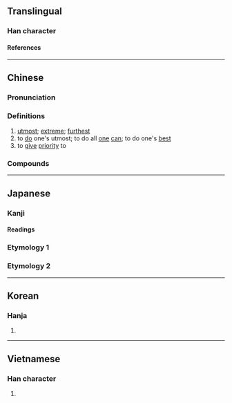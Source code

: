 {{also|尽}}
{{character info/new}}
==Translingual==
{{Han simplified forms|儘|侭|尽|ex=y}}

===Han character===
{{Han char|rn=9|rad=人|as=14|sn=16|four=25217|canj=OLMT|ids=⿰亻盡}}

====References====
{{Han ref|kx=0120.060|dkj=01234|dj=0253.210|hdz=10232.060|uh=5118}}

----

==Chinese==
{{zh-forms|s=尽|t2=盡}}

===Pronunciation===
{{zh-pron
|m=jǐn
|c=zeon2
|h=pfs=
|md=
|mn=qz:chǐn/tw,xm,zz:chīn
|w=
|cat=adv,v
}}

===Definitions===
{{zh-hanzi}}

# [[utmost]]; [[extreme]]; [[furthest]]
# to [[do]] one's utmost; to do all [[one]] [[can]]; to do one's [[best]]
# to [[give]] [[priority]] to

===Compounds===
{{zh-der|儘子|儘夠|儘著|儘早|儘快|儘裡邊兒|儘教|儘落尾|儘自|儘量|儘想|儘力|儘數|儘先|儘底下|儘性|儘興|儘管|儘意隨心|儘讓|有儘有讓|儘速}}

----

==Japanese==
{{ja-kanji forms|侭|儘}}

===Kanji===
{{ja-kanji|grade=|rs=人14|shin=侭}}

====Readings====
{{ja-readings
|goon=じん
|kanon=しん
|kun=ことごと-く, まま-
}}

===Etymology 1===
{{ja-kanjitab|まま|yomi=k}}
{{ja-see|まま}}

===Etymology 2===
{{ja-kanjitab|まんま|yomi=k}}
{{ja-see|まんま}}

----

==Korean==

===Hanja===
{{ko-hanja|진}}

# {{rfdef|ko|sort=人14}}

----

==Vietnamese==

===Han character===
{{vi-readings|rs=人14|reading=tẫn}}

# {{rfdef|vi|sort=人14}}